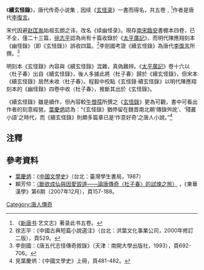 《'''續玄怪錄'''》，唐代传奇小说集﹐因续《[[玄怪录|玄怪录]]》一書而得名，共五卷﹐<ref>《[[新唐书|新唐书]]‧艺文志》著录此书五卷。</ref>作者是唐代[[李復言|李復言]]。

宋代因避[[赵匡胤|赵匡胤]]始祖玄朗之讳，改名《续幽怪录》。現存[[南宋|南宋]][[臨安|臨安]]書棚本四卷，已不全，僅二十三篇，[[徐志平|徐志平]]認為尚有十篇收錄於《[[太平廣記|太平廣記]]》，而明代陳應翔刻本《幽怪錄》（即《玄怪錄》）誤收四篇。<ref>徐志平：《中國古典短篇小說選注》（台北：洪葉文化事業公司，2000年修訂二版），頁529。</ref>李劍國考證《續玄怪錄》為唐代[[李復言|李復言]]所撰。<ref>李劍國：《唐五代志怪傳奇敘錄》（天津：南開大學出版社，1993），頁692-706。</ref>

明刻本《玄怪錄》內容與《續玄怪錄》混雜，真偽難辨。《[[太平廣記|太平廣記]]》卷十六以〈杜子春〉出自《續玄怪錄》，後人多據此將〈杜子春〉歸於《續玄怪錄》，但宋本《續玄怪錄》居然未收〈杜子春〉。程毅中校點《玄怪錄·續玄怪錄》以明代陳應翔刻本的《幽怪錄》四卷中收〈杜子春〉，推斷其出於《玄怪錄》。

《續玄怪錄》雖是續作，但內容較[[牛僧孺|牛僧孺]]所撰之《[[玄怪錄|玄怪錄]]》更為可觀，書中可看出作者的刻意經營。[[葉慶炳|葉慶炳]]認為：“《玄怪錄》猶停留在魏晋南北朝‘傳錄舛訛’、‘殘叢小語’之時代，而《續玄怪錄》則頗多篇章已是‘作意好奇’之唐人小說。”<ref>見葉慶炳：《中國文學史》上冊，頁481-482。</ref>

==注釋==
{{reflist}}

==參考資料==
{{wikisource|續玄怪錄}}
{{reflist}}
*[[葉慶炳|葉慶炳]]：《[[中國文學史|中國文學史]]》（台北：臺灣學生書局，1987）
*賴芳伶：[http://www.cll.ndhu.edu.tw/files/archive/589_eec957f9.pdf 〈斷欲成仙與因愛毀道——論唐傳奇〈杜子春〉的試煉之旅〉] {{Wayback|url=http://www.cll.ndhu.edu.tw/files/archive/589_eec957f9.pdf |date=20150923204726 }}，《東華漢學》第6期（2007年12月），頁157-188。

[[Category:唐人傳奇|Category:唐人傳奇]]